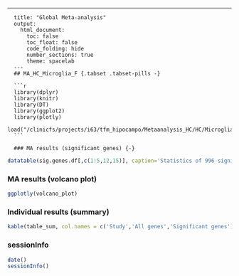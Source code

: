 ---
      title: "Global Meta-analysis"
      output:
        html_document:
          toc: false
          toc_float: false
          code_folding: hide
          number_sections: true
          theme: spacelab
      ---
      ## MA_HC_Microglia_F {.tabset .tabset-pills -}
      
      ```r
      library(dplyr)
      library(knitr)
      library(DT)
      library(ggplot2)
      library(plotly)
      load("/clinicfs/projects/i63/tfm_hipocampo/Metaanalysis_HC/HC/Microglia/F/MA_HC_Microglia_F.RData")
      ```  

      ### MA results (significant genes) {-}  
```r
datatable(sig.genes.df[,c(1:5,12,15)], caption='Statistics of 996 significant genes',rownames=FALSE, escape = FALSE, filter = 'top')
```

### MA results (volcano plot) {-} 
```r
ggplotly(volcano_plot)
```

### Individual results (summary) {-} 
```r
kable(table_sum, col.names = c('Study','All genes','Significant genes'))
```

### sessionInfo {-}  
```r
date()
sessionInfo()
```

